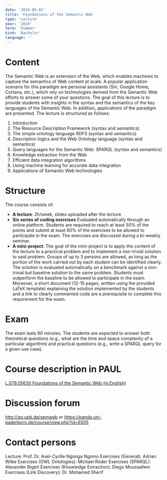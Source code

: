 ```yaml
---
date: '2019-05-01'
title: 'Foundations of the Semantic Web'
type: 'Lecture'
year: '2019'
term: 'Summer'
kind: 'Bachelor'
language: ''
---
```


# Content

The Semantic Web is an extension of the Web, which enables machines to capture the semantics of Web content at scale. A popular application scenario for this paradigm are personal assistants (Siri, Google Home, Cortana, etc.), which rely on technologies derived from the Semantic Web efforts to answer some of your questions. The goal of this lecture is to provide students with insights in the syntax and the semantics of the key languages of the Semantic Web. In addition, applications of the paradigm are presented. The lecture is structured as follows:

1. Introduction
2. The Resource Description Framework (syntax and semantics)
3. The simple ontology language RDFS (syntax and semantics)
4. Description logics and the Web Ontology language (syntax and semantics)
5. Query languages for the Semantic Web: SPARQL (syntax and semantics)
6. Knowledge extraction from the Web
7. Efficient data integration algorithms
8. Using machine learning for accurate data integration
9. Applications of Semantic Web technologies

# Structure

The course consists of:

- **A lecture**:
  2h/week, slides uploaded after the lecture
- **Six series of coding exercises**
  Evaluated automatically through an online platform. Students are required to reach at least 50% of the points and submit at least 60% of the exercises to be allowed to participate in the exam. The exercises are discussed during a bi-weekly seminar.
- **A mini-project**:
  The goal of the mini-project is to apply the content of the lecture to a practical problem and to implement a non-trivial solution to said problem. Groups of up to 3 persons are allowed, as long as the portion of the work carried out by each student can be identified clearly. The solution is evaluated automatically on a benchmark against a non-trivial but baseline solution to the same problem. Students must outperform the baseline to be allowed to participate in the exam. Moreover, a short document (12-15 pages, written using the provided LaTeX template) explaining the solution implemented by the students and a link to clearly commented code are a prerequisite to complete this requirement for the exam.

# Exam

The exam lasts 60 minutes. The students are expected to answer both theoretical questions (e.g., what are the time and space complexity of a particular algorithm) and practical questions (e.g., write a SPARQL query for a given use case).

# Course description in PAUL

[L.079.05630 Foundations of the Semantic Web (in English)](https://paul.uni-paderborn.de/scripts/mgrqispi.dll?APPNAME=CampusNet&PRGNAME=COURSEDETAILS&ARGUMENTS=-N000000000000002,-N000342,-N0,-N370263289264636,-N370263289237637,-N0,-N0,-N3,-AHfRIvf2dPNA-YDPUOIooOoR9mSoVHQ5IRBlAOMpJxUoMRYPFvun6vqmPVuLJCW7FCYAYmZWpOIPzYoozRNRTx-mJW-oWmS5FfjWImuLNWqmQxULJeUPVWdo7fuU8WYP3RzL0mdRh3SUg7DLFmSptWqoAQQWgYMW5vuKyONZNHzRgPoomCY5jxMoDWIRhQYGxHQp9vgouvUPU7uHgfqPZHqHvvdUXvBV94fLwfMLVfBNjcMWNxDwYRdLUQdRKRYKXWu59O-RCVDWqON2ZxzAlvkAfPu5v3WoQvzLoeN6peMLFmZok4vADfNwU4WpX7jUlvWL3cWcZYBHePqV9QUoLmuUFVuKNOzfFfDGhcBa-xN2FRWD67uKQmdRDWdKoeZKu4IHJ3BBdfdmAVzGWm-RaefWYRdB6mdm0QjpDcSHJeUoVOgNG)

# Discussion forum

http://go.upb.de/semweb or https://panda.uni-paderborn.de/course/view.php?id=6505

# Contact persons

Lecture: Prof. Dr. Axel-Cyrille Ngonga Ngomo
Exercises (General): Adrian Wilke
Exercises (OWL Ontologies): Michael Röder
Exercises (SPARQL): Alexander Bigerl
Exercises (Knowledge Extraction): Diego Moussallem
Exercises (Link Discovery): Dr. Mohamed Sherif
